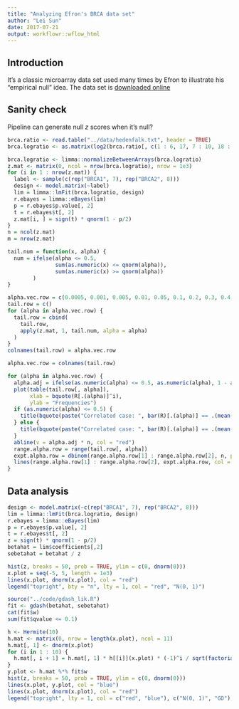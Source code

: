 ```yaml
---
title: "Analyzing Efron's BRCA data set"
author: "Lei Sun"
date: 2017-07-21
output: workflowr::wflow_html
---
```






## Introduction

It's a classic microarray data set used many times by Efron to illustrate his "empirical null" idea.  The data set is [downloaded online](http://myweb.uiowa.edu/pbreheny/data/hedenfalk.html)

## Sanity check

Pipeline can generate null $z$ scores when it's null?

```r
brca.ratio <- read.table("../data/hedenfalk.txt", header = TRUE)
brca.logratio <- as.matrix(log2(brca.ratio[, c(1 : 6, 17, 7 : 10, 18 : 21)]))
```

```r
brca.logratio <- limma::normalizeBetweenArrays(brca.logratio)
z.mat <- matrix(0, ncol = nrow(brca.logratio), nrow = 1e3)
for (i in 1 : nrow(z.mat)) {
  label <- sample(c(rep("BRCA1", 7), rep("BRCA2", 8)))
  design <- model.matrix(~label)
  lim = limma::lmFit(brca.logratio, design)
  r.ebayes = limma::eBayes(lim)
  p = r.ebayes$p.value[, 2]
  t = r.ebayes$t[, 2]
  z.mat[i, ] = sign(t) * qnorm(1 - p/2)
}
n = ncol(z.mat)
m = nrow(z.mat)
```

```r
tail.num = function(x, alpha) {
  num = ifelse(alpha <= 0.5,
               sum(as.numeric(x) <= qnorm(alpha)),
               sum(as.numeric(x) >= qnorm(alpha))
        ) 
}
```

```r
alpha.vec.row = c(0.0005, 0.001, 0.005, 0.01, 0.05, 0.1, 0.2, 0.3, 0.4, 0.5, 0.6, 0.7, 0.8, 0.9, 0.95, 0.99, 0.995, 0.999, 0.9995)
tail.row = c()
for (alpha in alpha.vec.row) {
  tail.row = cbind(
    tail.row,
    apply(z.mat, 1, tail.num, alpha = alpha)
  )
}
colnames(tail.row) = alpha.vec.row
```

```r
alpha.vec.row = colnames(tail.row)

for (alpha in alpha.vec.row) {
  alpha.adj = ifelse(as.numeric(alpha) <= 0.5, as.numeric(alpha), 1 - as.numeric(alpha))
  plot(table(tail.row[, alpha]),
       xlab = bquote(R[.(alpha)]^i),
       ylab = "Frequencies")
  if (as.numeric(alpha) <= 0.5) {
    title(bquote(paste("Correlated case: ", bar(R)[.(alpha)] == .(mean(tail.row[, alpha])), ", ", n %*% alpha == .(n * as.numeric(alpha)))))
  } else {
    title(bquote(paste("Correlated case: ", bar(R)[.(alpha)] == .(mean(tail.row[, alpha])), ", ", n %*% (1 - alpha) == .(n * (1 - as.numeric(alpha))))))
  }
  abline(v = alpha.adj * n, col = "red")
  range.alpha.row = range(tail.row[, alpha])
  expt.alpha.row = dbinom(range.alpha.row[1] : range.alpha.row[2], n, prob = alpha.adj) * m
  lines(range.alpha.row[1] : range.alpha.row[2], expt.alpha.row, col = "blue")
}
```

## Data analysis

```r
design <- model.matrix(~c(rep("BRCA1", 7), rep("BRCA2", 8)))
lim = limma::lmFit(brca.logratio, design)
r.ebayes = limma::eBayes(lim)
p = r.ebayes$p.value[, 2]
t = r.ebayes$t[, 2]
z = sign(t) * qnorm(1 - p/2)
betahat = lim$coefficients[,2]
sebetahat = betahat / z
```

```r
hist(z, breaks = 50, prob = TRUE, ylim = c(0, dnorm(0)))
x.plot = seq(-5, 5, length = 1e3)
lines(x.plot, dnorm(x.plot), col = "red")
legend("topright", bty = "n", lty = 1, col = "red", "N(0, 1)")
```

```r
source("../code/gdash_lik.R")
fit <- gdash(betahat, sebetahat)
cat(fit$w)
sum(fit$qvalue <= 0.1)
```

```r
h <- Hermite(10)
h.mat <- matrix(0, nrow = length(x.plot), ncol = 11)
h.mat[, 1] <- dnorm(x.plot)
for (i in 1 : 10) {
  h.mat[, i + 1] = h.mat[, 1] * h[[i]](x.plot) * (-1)^i / sqrt(factorial(i))
}
y.plot <- h.mat %*% fit$w
hist(z, breaks = 50, prob = TRUE, ylim = c(0, dnorm(0)))
lines(x.plot, y.plot, col = "blue")
lines(x.plot, dnorm(x.plot), col = "red")
legend("topright", lty = 1, col = c("red", "blue"), c("N(0, 1)", "GD"), bty = "n")
```



